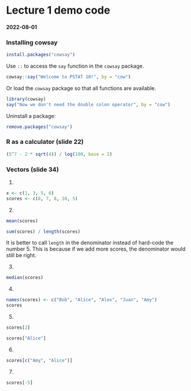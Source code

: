 # Lecture 1 demo code

#### 2022-08-01

### Installing cowsay

```r
install.packages("cowsay")
```

Use `::` to access the `say` function in the `cowsay` package.

```r
cowsay::say("Welcome to PSTAT 10!", by = "cow")
```

Or load the `cowsay` package so that all functions are available.

```r
library(cowsay)
say("Now we don't need the double colon operator", by = "cow")
```

Uninstall a package:

```r
remove.packages("cowsay")
```

### R as a calculator (slide 22)

```r
(5^7 - 2 * sqrt(4)) / log(100, base = 2)
```

### Vectors (slide 34)

1.  

```r
x <- c(1, 3, 5, 6)
scores <- c(8, 7, 8, 10, 5)
```

2.  

```r
mean(scores)
```

```r
sum(scores) / length(scores)
```

It is better to call `length` in the denominator instead of hard-code
the number 5. This is because if we add more scores, the denominator
would still be right.

3.  

```r
median(scores)
```

4.  

```r
names(scores) <- c("Bob", "Alice", "Alex", "Juan", "Amy")
scores
```

5.  

```r
scores[2]
```

```r
scores["Alice"]
```

6.  

```r
scores[c("Amy", "Alice")]
```

7.  

```r
scores[-5]
```
